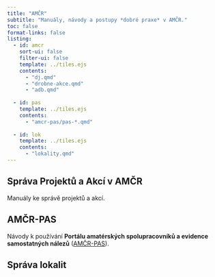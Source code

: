 ```yaml
---
title: "AMČR"
subtitle: "Manuály, návody a postupy *dobré praxe* v AMČR."
toc: false
format-links: false
listing:
  - id: amcr
    sort-ui: false
    filter-ui: false
    template: ../tiles.ejs
    contents: 
      - "dj.qmd"
      - "drobne-akce.qmd"
      - "adb.qmd"
      
  - id: pas
    template: ../tiles.ejs
    contents:
      - "amcr-pas/pas-*.qmd"
      
  - id: lok
    template: ../tiles.ejs
    contents:
      - "lokality.qmd"
---
```


## Správa Projektů a Akcí v AMČR

Manuály ke správě projektů a akcí.

::: {#amcr .column-screen-inset-right}
:::

## AMČR-PAS

Návody k používání **Portálu amatérských spolupracovníků a evidence samostatných nálezů** ([AMČR-PAS](https://amcr-info.aiscr.cz/pas)). 

::: {#pas .column-screen-inset-right}
:::

## Správa lokalit

::: {#lok .column-screen-inset-right}
:::
